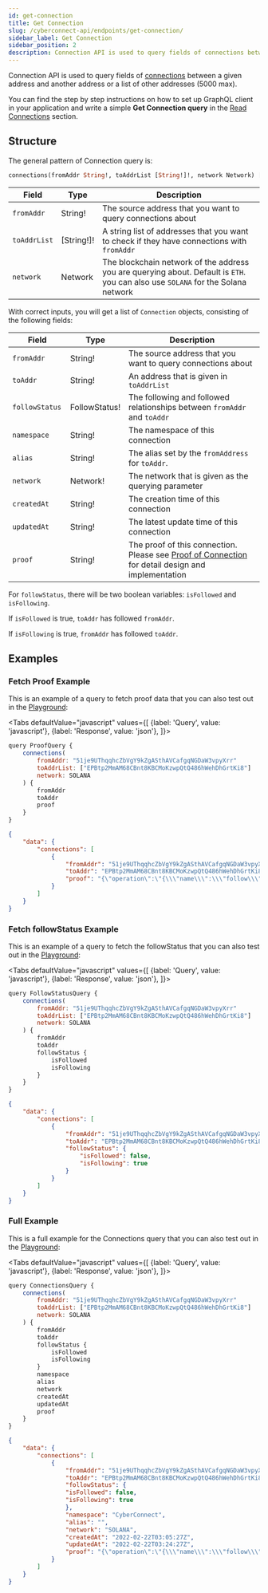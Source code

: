 ```yaml
---
id: get-connection
title: Get Connection
slug: /cyberconnect-api/endpoints/get-connection/
sidebar_label: Get Connection
sidebar_position: 2
description: Connection API is used to query fields of connections between a given address and another address or a list of other addresses (5000 max).
---
```


Connection API is used to query fields of [connections](/concepts/connection/) between a given address and another address or a list of other addresses (5000 max).

You can find the step by step instructions on how to set up GraphQL client in your application and write a simple **Get Connection query** in the [Read Connections](/get-started/read-connections/) section.

## Structure

The general pattern of Connection query is:

```graphql
connections(fromAddr String!, toAddrList [String!]!, network Network) [Connection!]!
```

| Field        | Type       | Description                                                                                                                      |
| ------------ | ---------- | -------------------------------------------------------------------------------------------------------------------------------- |
| `fromAddr`   | String!    | The source address that you want to query connections about                                                                      |
| `toAddrList` | [String!]! | A string list of addresses that you want to check if they have connections with `fromAddr`                                       |
| `network`    | Network    | The blockchain network of the address you are querying about. Default is `ETH`. you can also use `SOLANA` for the Solana network |

With correct inputs, you will get a list of `Connection` objects, consisting of the following fields:

| Field           | Type          | Description                                                                                                               |
| --------------- | ------------- | ------------------------------------------------------------------------------------------------------------------------- |
| `fromAddr `     | String!       | The source address that you want to query connections about                                                               |
| `toAddr`        | String!       | An address that is given in `toAddrList`                                                                                  |
| `followStatus ` | FollowStatus! | The following and followed relationships between `fromAddr` and `toAddr`                                                  |
| `namespace`     | String!       | The namespace of this connection                                                                                          |
| `alias`         | String!       | The alias set by the `fromAddress` for `toAddr`.                                                                          |
| `network`       | Network!      | The network that is given as the querying parameter                                                                       |
| `createdAt`     | String!       | The creation time of this connection                                                                                      |
| `updatedAt`     | String!       | The latest update time of this connection                                                                                 |
| `proof`         | String!       | The proof of this connection. Please see [Proof of Connection](/protocol/proof-of-connection/) for detail design and implementation |

For `followStatus`, there will be two boolean variables: `isFollowed` and `isFollowing`.

If `isFollowed` is true, `toAddr` has followed `fromAddr`.

If `isFollowing` is true, `fromAddr` has followed `toAddr`.

## Examples

### Fetch Proof Example

This is an example of a query to fetch proof data that you can also test out in the [Playground](/cyberconnect-api/playground/):


<Tabs
    defaultValue="javascript"
    values={[
        {label: 'Query', value: 'javascript'},
        {label: 'Response', value: 'json'},
    ]}>
<TabItem value="javascript">

```javascript
query ProofQuery {
    connections(
        fromAddr: "51je9UThqqhcZbVgY9kZgASthAVCafgqNGDaW3vpyXrr"
        toAddrList: ["EPBtp2MmAM68CBnt8KBCMoKzwpQtQ486hWehDhGrtKi8"]
        network: SOLANA
    ) {
        fromAddr
        toAddr
        proof
    }
}
```

</TabItem>
<TabItem value="json">

```json
{
    "data": {
        "connections": [
            {
                "fromAddr": "51je9UThqqhcZbVgY9kZgASthAVCafgqNGDaW3vpyXrr",
                "toAddr": "EPBtp2MmAM68CBnt8KBCMoKzwpQtQ486hWehDhGrtKi8",
                "proof": "{\"operation\":\"{\\\"name\\\":\\\"follow\\\",\\\"from\\\":\\\"51je9UThqqhcZbVgY9kZgASthAVCafgqNGDaW3vpyXrr\\\",\\\"to\\\":\\\"EPBtp2MmAM68CBnt8KBCMoKzwpQtQ486hWehDhGrtKi8\\\",\\\"namespace\\\":\\\"CyberConnect\\\",\\\"network\\\":\\\"SOLANA\\\",\\\"alias\\\":\\\"\\\",\\\"timestamp\\\":1645500266794}\",\"digest\":\"0xf8dd7b357e8b738a3ad91080ccea4b07003a2c967b631ba950c2a3e00ff64cf2\",\"signature\":\"0x103fb899c224244740cf1eaa16ce401b218ae85fc0507ca07d29f91b57cf9708a5d6cdede97dc326663fe4f432f52c1ddaef9fb21b8d06f93e6893548aae825c\",\"signingKey\":{\"publicKey\":\"MFkwEwYHKoZIzj0CAQYIKoZIzj0DAQcDQgAEngy/L6H1b5u9DVIRIFu2z6Tn+qgkn60NyaAJVbBnTDEQ/PjdvilGWCKUSHgPHIIqpxX9BfQHi+3e+xHKTlrFsQ==\",\"format\":\"SubjectPublicKeyInfo\",\"algorithm\":\"ES256\"},\"signingKeyAuth\":{\"authorship\":\"51je9UThqqhcZbVgY9kZgASthAVCafgqNGDaW3vpyXrr\",\"signingKeySignature\":\"4kMtz6iCjockVhwQwGLzdGxKEESPF3EZXGFkfs2KrFs6a9YYDpRTkxAWcBWFpHjH1DFDLYkaD84TZsv4THmzCL81\",\"signingKeyMessage\":\"I authorize CyberConnect from this device using signing key:\\nMFkwEwYHKoZIzj0CAQYIKoZIzj0DAQcDQgAEngy/L6H1b5u9DVIRIFu2z6Tn+qgkn60NyaAJVbBnTDEQ/PjdvilGWCKUSHgPHIIqpxX9BfQHi+3e+xHKTlrFsQ==\"}}"
            }
        ]
    }
}
```

</TabItem>
</Tabs>

### Fetch followStatus Example

This is an example of a query to fetch the followStatus that you can also test out in the [Playground](/cyberconnect-api/playground/):

<Tabs
    defaultValue="javascript"
    values={[
        {label: 'Query', value: 'javascript'},
        {label: 'Response', value: 'json'},
    ]}>
<TabItem value="javascript">

```javascript
query FollowStatusQuery {
    connections(
        fromAddr: "51je9UThqqhcZbVgY9kZgASthAVCafgqNGDaW3vpyXrr"
        toAddrList: ["EPBtp2MmAM68CBnt8KBCMoKzwpQtQ486hWehDhGrtKi8"]
        network: SOLANA
    ) {
        fromAddr
        toAddr
        followStatus {
            isFollowed
            isFollowing
        }
    }
}
```

</TabItem>
<TabItem value="json">

```json
{
    "data": {
        "connections": [
            {
                "fromAddr": "51je9UThqqhcZbVgY9kZgASthAVCafgqNGDaW3vpyXrr",
                "toAddr": "EPBtp2MmAM68CBnt8KBCMoKzwpQtQ486hWehDhGrtKi8",
                "followStatus": {
                    "isFollowed": false,
                    "isFollowing": true
                }
            }
        ]
    }
}
```

</TabItem>
</Tabs>

### Full Example

This is a full example for the Connections query that you can also test out in the [Playground](/cyberconnect-api/playground/):

<Tabs
    defaultValue="javascript"
    values={[
        {label: 'Query', value: 'javascript'},
        {label: 'Response', value: 'json'},
    ]}>
<TabItem value="javascript">

```javascript
query ConnectionsQuery {
    connections(
        fromAddr: "51je9UThqqhcZbVgY9kZgASthAVCafgqNGDaW3vpyXrr"
        toAddrList: ["EPBtp2MmAM68CBnt8KBCMoKzwpQtQ486hWehDhGrtKi8"]
        network: SOLANA
    ) {
        fromAddr
        toAddr
        followStatus {
            isFollowed
            isFollowing
        }
        namespace
        alias
        network
        createdAt
        updatedAt
        proof
    }
}
```

</TabItem>
<TabItem value="json">

```json
{
    "data": {
        "connections": [
            {
                "fromAddr": "51je9UThqqhcZbVgY9kZgASthAVCafgqNGDaW3vpyXrr",
                "toAddr": "EPBtp2MmAM68CBnt8KBCMoKzwpQtQ486hWehDhGrtKi8",
                "followStatus": {
                "isFollowed": false,
                "isFollowing": true
                },
                "namespace": "CyberConnect",
                "alias": "",
                "network": "SOLANA",
                "createdAt": "2022-02-22T03:05:27Z",
                "updatedAt": "2022-02-22T03:24:27Z",
                "proof": "{\"operation\":\"{\\\"name\\\":\\\"follow\\\",\\\"from\\\":\\\"51je9UThqqhcZbVgY9kZgASthAVCafgqNGDaW3vpyXrr\\\",\\\"to\\\":\\\"EPBtp2MmAM68CBnt8KBCMoKzwpQtQ486hWehDhGrtKi8\\\",\\\"namespace\\\":\\\"CyberConnect\\\",\\\"network\\\":\\\"SOLANA\\\",\\\"alias\\\":\\\"\\\",\\\"timestamp\\\":1645500266794}\",\"digest\":\"0xf8dd7b357e8b738a3ad91080ccea4b07003a2c967b631ba950c2a3e00ff64cf2\",\"signature\":\"0x103fb899c224244740cf1eaa16ce401b218ae85fc0507ca07d29f91b57cf9708a5d6cdede97dc326663fe4f432f52c1ddaef9fb21b8d06f93e6893548aae825c\",\"signingKey\":{\"publicKey\":\"MFkwEwYHKoZIzj0CAQYIKoZIzj0DAQcDQgAEngy/L6H1b5u9DVIRIFu2z6Tn+qgkn60NyaAJVbBnTDEQ/PjdvilGWCKUSHgPHIIqpxX9BfQHi+3e+xHKTlrFsQ==\",\"format\":\"SubjectPublicKeyInfo\",\"algorithm\":\"ES256\"},\"signingKeyAuth\":{\"authorship\":\"51je9UThqqhcZbVgY9kZgASthAVCafgqNGDaW3vpyXrr\",\"signingKeySignature\":\"4kMtz6iCjockVhwQwGLzdGxKEESPF3EZXGFkfs2KrFs6a9YYDpRTkxAWcBWFpHjH1DFDLYkaD84TZsv4THmzCL81\",\"signingKeyMessage\":\"I authorize CyberConnect from this device using signing key:\\nMFkwEwYHKoZIzj0CAQYIKoZIzj0DAQcDQgAEngy/L6H1b5u9DVIRIFu2z6Tn+qgkn60NyaAJVbBnTDEQ/PjdvilGWCKUSHgPHIIqpxX9BfQHi+3e+xHKTlrFsQ==\"}}"
            }
        ]
    }
}
```

</TabItem>
</Tabs>
